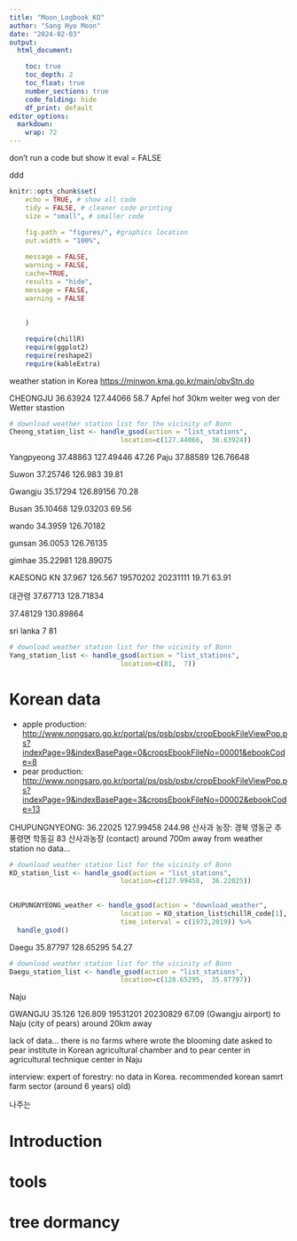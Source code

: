```yaml
---
title: "Moon_Logbook_KO"
author: "Sang Hyo Moon"
date: "2024-02-03"
output: 
  html_document:

    toc: true
    toc_depth: 2
    toc_float: true
    number_sections: true
    code_folding: hide
    df_print: default
editor_options: 
  markdown: 
    wrap: 72
---
```


don't run a code but show it eval = FALSE

ddd
```r
knitr::opts_chunk$set(
    echo = TRUE, # show all code
    tidy = FALSE, # cleaner code printing
    size = "small", # smaller code
    
    fig.path = "figures/", #graphics location
    out.width = "100%",

    message = FALSE,
    warning = FALSE,
    cache=TRUE,
    results = "hide",
    message = FALSE,
    warning = FALSE
    
    
    )
```

```r
    require(chillR)
    require(ggplot2)
    require(reshape2)
    require(kableExtra)

```

weather station in Korea <https://minwon.kma.go.kr/main/obvStn.do>

CHEONGJU 36.63924 127.44066 58.7 Apfel hof 30km weiter weg von der
Wetter stastion

```r
# download weather station list for the vicinity of Bonn
Cheong_station_list <- handle_gsod(action = "list_stations",
                            location=c(127.44066,  36.63924))
```

Yangpyeong 37.48863 127.49446 47.26 Paju 37.88589 126.76648

Suwon 37.25746 126.983 39.81

Gwangju 35.17294 126.89156 70.28

Busan 35.10468 129.03203 69.56

wando 34.3959 126.70182

gunsan 36.0053 126.76135

gimhae 35.22981 128.89075

KAESONG KN 37.967 126.567 19570202 20231111 19.71 63.91

대관령 37.67713 128.71834

37.48129 130.89864

sri lanka 7 81

```r
# download weather station list for the vicinity of Bonn
Yang_station_list <- handle_gsod(action = "list_stations",
                            location=c(81,  7))
```

# Korean data

-   apple production:
    <http://www.nongsaro.go.kr/portal/ps/psb/psbx/cropEbookFileViewPop.ps?indexPage=9&indexBasePage=0&cropsEbookFileNo=00001&ebookCode=8>
-   pear production:
    <http://www.nongsaro.go.kr/portal/ps/psb/psbx/cropEbookFileViewPop.ps?indexPage=9&indexBasePage=3&cropsEbookFileNo=00002&ebookCode=13>

CHUPUNGNYEONG: 36.22025 127.99458 244.98 산사과 농장: 경북 영동군
추풍령면 학동길 83 산사과농장 (contact) around 700m away from weather
station no data...

```r
# download weather station list for the vicinity of Bonn
KO_station_list <- handle_gsod(action = "list_stations",
                            location=c(127.99458,  36.22025))

	
CHUPUNGNYEONG_weather <- handle_gsod(action = "download_weather",
                            location = KO_station_list$chillR_code[1],
                            time_interval = c(1973,2019)) %>%
  handle_gsod()
```

Daegu 35.87797 128.65295 54.27

```r
# download weather station list for the vicinity of Bonn
Daegu_station_list <- handle_gsod(action = "list_stations",
                            location=c(128.65295,  35.87797))
```

Naju

GWANGJU 35.126 126.809 19531201 20230829 67.09 (Gwangju airport) to Naju
(city of pears) around 20km away

lack of data... there is no farms where wrote the blooming date asked to
pear institute in Korean agricultural chamber and to pear center in
agricultural technique center in Naju

interview: expert of forestry: no data in Korea. recommended korean
samrt farm sector (around 6 years) old)

나주는

# Introduction

# tools

# tree dormancy
